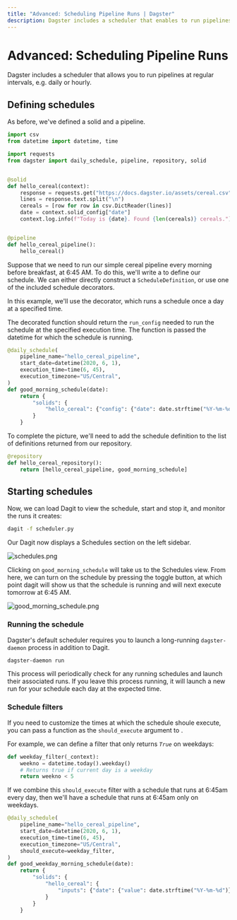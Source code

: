 ```yaml
---
title: "Advanced: Scheduling Pipeline Runs | Dagster"
description: Dagster includes a scheduler that enables to run pipelines at regular intervals
---
```


# Advanced: Scheduling Pipeline Runs

<CodeReferenceLink filePath="examples/docs_snippets/docs_snippets/intro_tutorial/advanced/scheduling/" />

Dagster includes a scheduler that allows you to run pipelines at regular intervals, e.g. daily or hourly.

## Defining schedules

As before, we've defined a solid and a pipeline.

```python file=/intro_tutorial/advanced/scheduling/scheduler.py startafter=start_scheduler_marker_0 endbefore=end_scheduler_marker_0
import csv
from datetime import datetime, time

import requests
from dagster import daily_schedule, pipeline, repository, solid


@solid
def hello_cereal(context):
    response = requests.get("https://docs.dagster.io/assets/cereal.csv")
    lines = response.text.split("\n")
    cereals = [row for row in csv.DictReader(lines)]
    date = context.solid_config["date"]
    context.log.info(f"Today is {date}. Found {len(cereals)} cereals.")


@pipeline
def hello_cereal_pipeline():
    hello_cereal()
```

Suppose that we need to run our simple cereal pipeline every morning before breakfast, at 6:45 AM. To do this, we'll write a <PyObject module="dagster" object="ScheduleDefinition" /> to define our schedule. We can either directly construct a `ScheduleDefinition`, or use one of the included schedule decorators.

In this example, we'll use the <PyObject module="dagster" object="daily_schedule" displayText="@daily_schedule" /> decorator, which runs a schedule once a day at a specified time.

The decorated function should return the `run_config` needed to run the schedule at the specified execution time. The function is passed the datetime for which the schedule is running.

```python file=/intro_tutorial/advanced/scheduling/scheduler.py startafter=start_scheduler_marker_1 endbefore=end_scheduler_marker_1
@daily_schedule(
    pipeline_name="hello_cereal_pipeline",
    start_date=datetime(2020, 6, 1),
    execution_time=time(6, 45),
    execution_timezone="US/Central",
)
def good_morning_schedule(date):
    return {
        "solids": {
            "hello_cereal": {"config": {"date": date.strftime("%Y-%m-%d")}}
        }
    }
```

To complete the picture, we'll need to add the schedule definition to the list of definitions returned from our repository.

```python file=/intro_tutorial/advanced/scheduling/scheduler.py startafter=start_scheduler_marker_2 endbefore=end_scheduler_marker_2
@repository
def hello_cereal_repository():
    return [hello_cereal_pipeline, good_morning_schedule]
```

## Starting schedules

Now, we can load Dagit to view the schedule, start and stop it, and monitor the runs it creates:

```bash
dagit -f scheduler.py
```

Our Dagit now displays a Schedules section on the left sidebar.

<Image
alt="schedules.png"
src="/images/tutorial/schedules.png"
width={1680}
height={946}
/>

Clicking on `good_morning_schedule` will take us to the Schedules view. From here, we can turn on the schedule by pressing the toggle button, at which point dagit will show us that the schedule is running and will next execute tomorrow at 6:45 AM.

<Image
alt="good_morning_schedule.png"
src="/images/tutorial/good_morning_schedule.png"
width={1680}
height={946}
/>

### Running the schedule

Dagster's default scheduler requires you to launch a long-running `dagster-daemon` process in addition to Dagit.

```bash
dagster-daemon run
```

This process will periodically check for any running schedules and launch their associated runs. If you leave this process running, it will launch a new run for your schedule each day at the expected time.

### Schedule filters

If you need to customize the times at which the schedule shoule execute, you can pass a function as the `should_execute` argument to <PyObject module="dagster" object="ScheduleDefinition" />.

For example, we can define a filter that only returns _`True`_ on weekdays:

```python file=/intro_tutorial/advanced/scheduling/scheduler.py startafter=start_scheduler_marker_3 endbefore=end_scheduler_marker_3
def weekday_filter(_context):
    weekno = datetime.today().weekday()
    # Returns true if current day is a weekday
    return weekno < 5
```

If we combine this `should_execute` filter with a schedule that runs at 6:45am every day, then we'll have a schedule that runs at 6:45am only on weekdays.

```python file=/intro_tutorial/advanced/scheduling/scheduler.py startafter=start_scheduler_marker_4 endbefore=end_scheduler_marker_4
@daily_schedule(
    pipeline_name="hello_cereal_pipeline",
    start_date=datetime(2020, 6, 1),
    execution_time=time(6, 45),
    execution_timezone="US/Central",
    should_execute=weekday_filter,
)
def good_weekday_morning_schedule(date):
    return {
        "solids": {
            "hello_cereal": {
                "inputs": {"date": {"value": date.strftime("%Y-%m-%d")}}
            }
        }
    }
```
